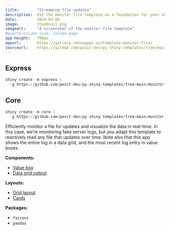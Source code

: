 ```yaml
---
title:        "Streaming file updates"
description:  Use the monitor-file template as a foundation for your next Shiny app.
date:         2024-03-04
image:        thumbnail.png
imagealt:     "A screenshot of the monitor-file template"
#quarto-column-size: column-page
app-height:   700px
appurl:       https://gallery.shinyapps.io/template-monitor-file/
sourceurl:    https://github.com/posit-dev/py-shiny-templates/tree/main/monitor-file
---
```


::: {.panel-tabset .shiny-mode-tabset  group="shiny-app-mode"}
## Express
``` python
shiny create -m express \
  -g https://github.com/posit-dev/py-shiny-templates/tree/main/monitor-file
```
## Core
``` python
shiny create -m core \
  -g https://github.com/posit-dev/py-shiny-templates/tree/main/monitor-file
```
:::


Efficiently monitor a file for updates and visualize the data in real-time.
In this case, we're monitoring fake server logs, but you adapt this template to reactively read any file that updates over time.
Note also that this app shows the entire log in a data grid, and the most recent log entry in value boxes.


:::: {.grid .tags}
::: {.g-col-6 .g-col-sm-4}

**Components:**

* [Value box](/components/outputs/value-box)
* [Data grid output](/components/outputs/data-grid)

:::
::: {.g-col-6 .g-col-sm-4}

**Layouts:**

* [Grid layout](/layouts/arrange)
* [Cards](/layouts/panels-cards/#content-divided-by-cards)

:::
::: {.g-col-6 .g-col-sm-4}

**Packages:**

* `faicons`
* `pandas`

:::
::::